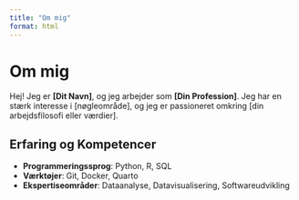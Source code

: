 ```yaml
---
title: "Om mig"
format: html
---
```


# Om mig

Hej! Jeg er **[Dit Navn]**, og jeg arbejder som **[Din Profession]**. Jeg har en stærk interesse i [nøgleområde], og jeg er passioneret omkring [din arbejdsfilosofi eller værdier].

## Erfaring og Kompetencer

- **Programmeringssprog**: Python, R, SQL
- **Værktøjer**: Git, Docker, Quarto
- **Ekspertiseområder**: Dataanalyse, Datavisualisering, Softwareudvikling
